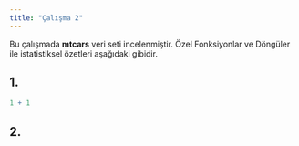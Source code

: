 ```yaml
---
title: "Çalışma 2"
---
```


Bu çalışmada **mtcars** veri seti incelenmiştir. Özel Fonksiyonlar ve Döngüler ile istatistiksel özetleri aşağıdaki gibidir.

## 1.

```r
1 + 1
```

## 2.
